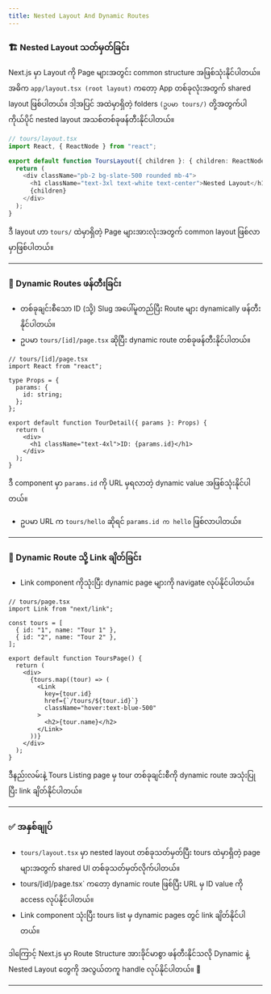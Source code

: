 ```yaml
---
title: Nested Layout And Dynamic Routes
---
```


### 🏗️ Nested Layout သတ်မှတ်ခြင်း

Next.js မှာ Layout ကို Page များအတွင်း common structure အဖြစ်သုံးနိုင်ပါတယ်။
အဓိက `app/layout.tsx (root layout)` ကတော့ App တစ်ခုလုံးအတွက် shared layout ဖြစ်ပါတယ်။
ဒါ့အပြင် အထဲမှာရှိတဲ့ folders `(ဥပမာ tours/)` တို့အတွက်ပါ ကိုယ်ပိုင် nested layout အသစ်တစ်ခုဖန်တီးနိုင်ပါတယ်။

```ts
// tours/layout.tsx
import React, { ReactNode } from "react";

export default function ToursLayout({ children }: { children: ReactNode }) {
  return (
    <div className="pb-2 bg-slate-500 rounded mb-4">
      <h1 className="text-3xl text-white text-center">Nested Layout</h1>
      {children}
    </div>
  );
}
```

ဒီ layout ဟာ `tours/` ထဲမှာရှိတဲ့ Page များအားလုံးအတွက် common layout ဖြစ်လာမှာဖြစ်ပါတယ်။

---

### 🔁 Dynamic Routes ဖန်တီးခြင်း

- တစ်ခုချင်းစီသော ID (သို့) Slug အပေါ်မူတည်ပြီး Route များ dynamically ဖန်တီးနိုင်ပါတယ်။
- ဥပမာ `tours/[id]/page.tsx` ဆိုပြီး dynamic route တစ်ခုဖန်တီးနိုင်ပါတယ်။

```tsx
// tours/[id]/page.tsx
import React from "react";

type Props = {
  params: {
    id: string;
  };
};

export default function TourDetail({ params }: Props) {
  return (
    <div>
      <h1 className="text-4xl">ID: {params.id}</h1>
    </div>
  );
}
```

ဒီ component မှာ `params.id` ကို URL မှရလာတဲ့ dynamic value အဖြစ်သုံးနိုင်ပါတယ်။

- ဥပမာ URL က `tours/hello` ဆိုရင် `params.id က hello` ဖြစ်လာပါတယ်။

---

### 🔗 Dynamic Route သို့ Link ချိတ်ခြင်း

- Link component ကိုသုံးပြီး dynamic page များကို navigate လုပ်နိုင်ပါတယ်။

```tsx
// tours/page.tsx
import Link from "next/link";

const tours = [
  { id: "1", name: "Tour 1" },
  { id: "2", name: "Tour 2" },
];

export default function ToursPage() {
  return (
    <div>
      {tours.map((tour) => (
        <Link
          key={tour.id}
          href={`/tours/${tour.id}`}
          className="hover:text-blue-500"
        >
          <h2>{tour.name}</h2>
        </Link>
      ))}
    </div>
  );
}
```

ဒီနည်းလမ်းနဲ့ Tours Listing page မှ tour တစ်ခုချင်းစီကို dynamic route အသုံးပြုပြီး link ချိတ်နိုင်ပါတယ်။

---

### ✅ အနှစ်ချုပ်

- `tours/layout.tsx` မှာ nested layout တစ်ခုသတ်မှတ်ပြီး tours ထဲမှာရှိတဲ့ page များအတွက် shared UI တစ်ခုသတ်မှတ်လိုက်ပါတယ်။
- tours/[id]/page.tsx` ကတော့ dynamic route ဖြစ်ပြီး URL မှ ID value ကို access လုပ်နိုင်ပါတယ်။
- Link component သုံးပြီး tours list မှ dynamic pages တွင် link ချိတ်နိုင်ပါတယ်။

ဒါကြောင့် Next.js မှာ Route Structure အားခိုင်မာစွာ ဖန်တီးနိုင်သလို Dynamic နဲ့ Nested Layout တွေကို အလွယ်တကူ handle လုပ်နိုင်ပါတယ်။ 🚀

---
